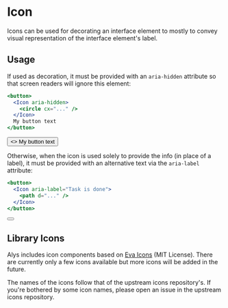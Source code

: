 

<Meta title="Components/Icon" component={Icon} />

# Icon

Icons can be used for decorating an interface element to mostly to convey visual representation of
the interface element's label.

## Usage

If used as decoration, it must be provided with an `aria-hidden` attribute so that screen readers
will ignore this element:

```jsx
<button>
  <Icon aria-hidden>
    <circle cx="..." />
  </Icon>
  My button text
</button>
```

<Preview>
  <button style={{ padding: '0.2em .6em'}}>
    <>
      <Icon style={{ marginRight: 10 }} aria-hidden>
        <circle cx="12" cy="12" r="9" stroke="lightsalmon" stroke-width="3" fill="lightskyblue" />
      </Icon>
      My button text
    </>
  </button>
</Preview>

Otherwise, when the icon is used solely to provide the info (in place of a label), it must be
provided with an alternative text via the `aria-label` attribute:

```jsx
<button>
  <Icon aria-label="Task is done">
    <path d="..." />
  </Icon>
</button>
```

<Preview>
  <button style={{ padding: '0.2em .6em'}}>
    <Icon aria-label="Task is done">
      <path d="M9.86 18a1 1 0 0 1-.73-.32l-4.86-5.17a1 1 0 1 1 1.46-1.37l4.12 4.39 8.41-9.2a1 1 0 1 1 1.48 1.34l-9.14 10a1 1 0 0 1-.73.33z"
      />
    </Icon>
  </button>
</Preview>

## Library Icons

Alys includes icon components based on [Eva Icons](https://github.com/akveo/eva-icons) (MIT
License). There are currently only a few icons available but more icons will be added in the future.

The names of the icons follow that of the upstream icons repository's. If you're bothered by some
icon names, please open an issue in the upstream icons repository.

<IconShowcase icons={icons} />
